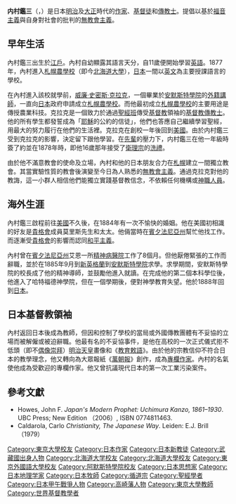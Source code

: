 {{RoughTranslation|ja:内村鑑三}}
{{Infobox Biography
| subject_name   = 內村鑑三 
| image_name     = Uchimura Kanzo.jpg|frame|right
| image_size     = 250px
| image_caption  = 內村鑑三 
| date_of_birth  = 1861年3月26日
| place_of_birth = 日本[[武藏國|武藏國]][[江戶|江戶]][[小石川|小石川]]（現[[東京都|東京都]][[文京區|文京區]]）
| date_of_death  = 1930年3月28日（69歲）
| place_of_death = {{flagicon|Japan}} [[日本|日本]][[東京府|東京府]][[豐多摩郡|豐多摩郡]]淀橋町柏木（現東京都[[新宿區|新宿區]]）
| occupation     = [[作家|作家]]、[[傳教士|傳教士]]、[[無教會主義|無教會主義]]之創始人
| alma mater = 東京英語學校（今[[東京大學|東京大學]]）<br>[[札幌農學校|札幌農學校]]（今[[北海道大學|北海道大學]]）<br>[[安默斯特學院|安默斯特學院]]
| signature = Signature of Kanzo Uchimura.jpg
}}

'''内村鑑三'''（{{jpn|j=内村 鑑三|kana=うちむら かんぞう|rm=Uchimura Kanzō}}，{{bd|1861年|3月26日|1930年|3月28日|}}）是日本[[明治|明治]]及[[大正|大正]]時代的[[作家|作家]]、[[基督徒|基督徒]]和[[傳福音|傳教士]]。提倡以基於[[福音主義|福音主義]]與自身對社會的批判的[[無教會主義|無教會主義]]。

== 早年生活 ==
內村鑑三出生於[[江戶|江戶]]。內村自幼顯露其語言天分，自11歲便開始學習[[英語|英語]]。1877年，內村進入[[札幌農學校|札幌農學校]]（即今[[北海道大學|北海道大學]]），[[日本|日本]]一間以[[英文|英文]]為主要授課語言的學校。

在內村進入該校就學前，[[威廉·史密斯·克拉克|威廉·史密斯·克拉克]]，一個畢業於[[安默斯特學院|安默斯特學院]]的[[御雇外國人|外籍講師]]，一直向[[日本|日本]]政府申請成立[[札幌農學校|札幌農學校]]。而他最初成立[[札幌農學校|札幌農學校]]的主要用途是傳授農業科技。克拉克是一個致力於通過[[主日學|聖經班]]傳受[[基督教|基督教]]領袖的[[基督教|基督教]][[傳教士|傳教士]]。他的所有學生都發誓成為「[[耶穌|耶穌]]的公約的信徒」，他們也答應自己繼續學習聖經，用最大的努力履行在他們的生活裡。克拉克在創校一年後回到[[美國|美國]]。由於内村鑑三受到克拉克的影響，決定留下跟他學習。在[[先輩|先輩]]的壓力下，内村鑑三在他一年級時簽了約並在1878年時，即他16歲那年接受了[[衛理宗|衛理宗]]的[[洗禮|洗禮]]。

由於他不滿意教會的使命及立場，內村和他的日本朋友合力在[[札幌|札幌]]建立一間獨立教會。其當實驗性質的教會後演變至今日為人熟悉的[[無教會主義|無教會主義]]。通過克拉克對他的教誨，這一小群人相信他們能獨立實踐基督教信念，不依賴任何機構或[[神職人員|神職人員]]。

== 海外生涯 ==
內村鑑三啟程前往[[美國|美國]]不久後，在1884年有一次不愉快的婚姻。他在美國初相識的好友是[[貴格會|貴格會]]成員莫里斯先生和太太。他倆當時在[[賓夕法尼亞州|賓夕法尼亞州]]幫忙他找工作。而逐漸受[[貴格會|貴格會]]的影響而認同[[和平主義|和平主義]]。

內村曾在[[賓夕法尼亞州|賓夕法尼亞州]]艾恩一所[[精神病學|精神病醫院]]工作了8個月。但他厭倦緊張的工作而辭職，並於在1885年9月到[[新英格蘭|新英格蘭]]到[[安默斯特學院|安默斯特學院]]求學。求學期間，安默斯特學院的校長成了他的精神導師，並鼓勵他進入{{link-en|哈特福德神學院|Hartford Seminary}}就讀。在完成他的第二個本科學位後，他進入了哈特福德神學院，但在一個學期後，便對神學教育失望。他於1888年回到[[日本|日本]]。

== 日本基督教領袖 ==
內村返回日本後成為教師，但因和控制了學校的當局或外國傳教團體有不妥協的立場而被解僱或被迫辭職。他最有名的不妥協事件，是他在高校的一次正式儀式拒不低頭（即不[[偶像崇拜|偶像崇拜]]）[[明治天皇|明治天皇]]畫像和《[[教育敕語|教育敕語]]》。由於他的宗教信仰不符合日本的教學理念，他又轉向為大眾報紙《[[萬朝報|萬朝報]]》創作，成為[[專欄作家|專欄作家]]。內村的名氣使他成為受歡迎的專欄作家。他又曾抗議現代日本的第一次工業污染案件{{link-ja|足尾礦毒事件|足尾鉱毒事件}}。

== 參考文獻 ==
{{Commonscat|Uchimura Kanzō}}
*Howes, John F. ''Japan's Modern Prophet: Uchimura Kanzo, 1861–1930''. UBC Press; New Edition （2006）, ISBN 0774811463.
*Caldarola, Carlo ''Christianity, The Japanese Way''. Leiden: E.J. Brill （1979）

{{Portal bar|日本|東亞|历史|文学|基督教|人物}}
{{Authority control}}
{{DEFAULTSORT:Uchimura Kanzo}}
[[Category:東京大學校友|Category:東京大學校友]]
[[Category:日本作家|Category:日本作家]]
[[Category:日本新教徒|Category:日本新教徒]]
[[Category:武藏國出身人物|Category:武藏國出身人物]]
[[Category:北海道大学校友|Category:北海道大学校友]]
[[Category:北海道大學校友|Category:北海道大學校友]]
[[Category:東京外國語大學校友|Category:東京外國語大學校友]]
[[Category:阿默斯特學院校友|Category:阿默斯特學院校友]]
[[Category:日本思想家|Category:日本思想家]]
[[Category:日本地理学家|Category:日本地理学家]]
[[Category:日本牧師|Category:日本牧師]]
[[Category:循道宗|Category:循道宗]]
[[Category:聖經學者|Category:聖經學者]]
[[Category:日本甲午戰爭人物|Category:日本甲午戰爭人物]]
[[Category:高崎藩人物|Category:高崎藩人物]]
[[Category:東京大學教師|Category:東京大學教師]]
[[Category:世界基督教學者|Category:世界基督教學者]]